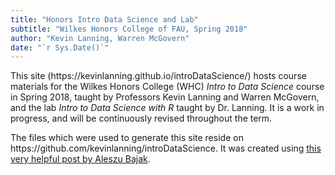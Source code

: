 ```yaml
---
title: "Honors Intro Data Science and Lab"
subtitle: "Wilkes Honors College of FAU, Spring 2018"
author: "Kevin Lanning, Warren McGovern"
date: "`r Sys.Date()`"
---
```



This site (https://kevinlanning.github.io/introDataScience/) hosts course materials for the Wilkes Honors College (WHC) *Intro to Data Science* course in Spring 2018, taught by Professors Kevin Lanning and Warren McGovern, and the lab *Intro to Data Science with R* taught by Dr. Lanning. It is a work in progress, and will be continuously revised throughout the term.

The files which were used to generate this site reside on https://github.com/kevinlanning/introDataScience. It was created using [this very helpful post by Aleszu Bajak](http://www.storybench.org/convert-google-doc-rmarkdown-publish-github-pages/).

